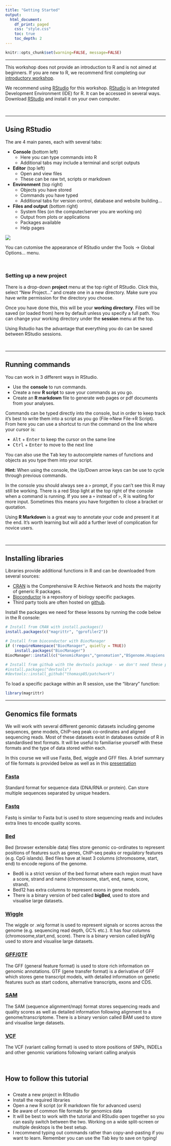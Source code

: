 ```yaml
---
title: "Getting Started"
output: 
  html_document:
    df_print: paged
    css: "style.css"
    toc: true
    toc_depth: 2
---
```


<head>
<script src="https://kit.fontawesome.com/ece750edd7.js" crossorigin="anonymous"></script>
</head>


```r
knitr::opts_chunk$set(warning=FALSE, message=FALSE)
```

----

This workshop does not provide an introduction to R and is not aimed at beginners. If you are new to R, we recommend first completing our [introductory workshop](https://swebb1.github.io/R_Training/). 

We recommend using [RStudio](https://rstudio.com/) for this workshop. [RStudio](https://www.rstudio.com/) is an Integrated Development Environment (IDE) for R. It can be accessed in several ways. Download [RStudio](https://rstudio.com/) and install it on your own computer.

<br>

----

## Using RStudio


<div class = "row">
<div class = "col-md-6">
The are 4 main panes, each with several tabs: 

* **Console** (bottom left)
    + Here you can type commands into R 
    + Additional tabs may include a terminal and script outputs
* **Editor** (top left)
    + Open and view files
    + These can be raw txt, scripts or markdown 
* **Environment** (top right)
    + Objects you have stored
    + Commands you have typed
    + Additional tabs for version control, database and website building...
* **Files and output** (bottom right)
    + System files (on the computer/server you are working on)
    + Output from plots or applications 
    + Packages available
    + Help pages
</div>
<div class = "col-md-6">
![](images/rstudio-windows.png)
</div>
</div>

You can cutomise the appearance of RStudio under the Tools -> Global Options... menu.

<br>

###  **Setting up a new project**

There is a drop-down **project** menu at the top right of RStudio. Click this, select "New Project..." and create one in a new directory. Make sure you have write permission for the directory you choose.

Once you have done this, this will be your **working directory**. Files will be saved (or loaded from) here by default unless you specify a full path. You can change your working directory under the **session** menu at the top.

Using Rstudio has the advantage that everything you do can be saved between RStudio sessions.

<br>

----

## Running commands

You can work in 3 different ways in RStudio. 

* Use the **console** to run commands. 
* Create a new **R script** to save your commands as you go.
* Create an **R markdown** file to generate web pages or pdf documents from your analyses.

Commands can be typed directly into the console, but in order to keep track it's best to write them into a script as you go (File->New File->R Script). From here you can use a shortcut to run the command on the line where your cursor is: 

* <kbd>Alt</kbd> + <kbd>Enter</kbd> to keep the cursor on the same line
* <kbd>Ctrl</kbd> + <kbd>Enter</kbd> to move to the next line

You can also use the <kbd>Tab</kbd> key to autocomplete names of functions and objects as you type them into your script.

**Hint:** 
When using the console, the Up/Down arrow keys can be use to cycle through previous commands.

In the console you should always see a `>` prompt, if you can't see this R may still be working. There is a red Stop light at the top right of the console when a command is running. If you see a `+` instead of `>`, R is waiting for more input. Sometimes this means you have forgotten to close a bracket or quotation.

Using **R Markdown** is a great way to annotate your code and present it at the end. It's worth learning but will add a further level of complication for novice users.

<br>

----

## Installing libraries

Libraries provide additional functions in R and can be downloaded from several sources:

* [CRAN](https://cran.r-project.org/) is the Comprehensive R Archive Network and hosts the majority of generic R packages.
* [Bioconductor](https://www.bioconductor.org/) is a repository of biology specific packages.
* Third party tools are often hosted on [github](https://www.github.com).

Install the packages we need for these lessons by running the code below in the R console:

```r

# Install from CRAN with install.packages()
install.packages(c("magrittr", "gprofiler2"))

# Install from bioconductor with BiocManager
if (!requireNamespace("BiocManager", quietly = TRUE))
    install.packages("BiocManager")
BiocManager::install(c("GenomicRanges","genomation","BSgenome.Hsapiens.UCSC.hg19","org.Hs.eg.db","TxDb.Hsapiens.UCSC.hg19.knownGene","biomaRt","AnnotationHub","BSgenome.Mmusculus.UCSC.mm10","ChIPseeker","clusterProfiler"))

# Install from github with the devtools package - we don't need these packages this is just for demonstration.
#install.packages("devtools")
#devtools::install_github("thomasp85/patchwork")

```

To load a specific package within an R session, use the "library" function:

```r
library(magrittr)
```

----

## Genomics file formats

We will work with several different genomic datasets including genome sequences, gene models, ChIP-seq peak co-ordinates and aligned sequencing reads. Most of these datasets exist in databases outside of R in standardised text formats. It will be useful to familiarise yourself with these formats and the type of data stored within each.

In this course we will use Fasta, Bed, wiggle and GFF files. A brief summary of file formats is provided below as well as in this [presentation](https://docs.google.com/presentation/d/1WjaovDGr6YF0oHU1b1tJwBBvaqAdxBahOWk72LUrmjc/edit?usp=sharing)

### [Fasta](https://en.wikipedia.org/wiki/FASTA_format)
Standard format for sequence data (DNA/RNA or protein). Can store multiple sequences separated by unique headers.

### [Fastq](https://en.wikipedia.org/wiki/FASTQ_format)
Fastq is similar to Fasta but is used to store sequencing reads and includes extra lines to encode quality scores.

### [Bed](https://genome.ucsc.edu/FAQ/FAQformat.html#format1)
Bed (browser extensible data) files store genomic co-ordinates to represent positions of features such as genes, ChIP-seq peaks or regulatory features (e.g. CpG islands). Bed files have at least 3 columns (chromosome, start, end) to encode regions of the genome.

* Bed6 is a strict version of the bed format where each region must have a score, strand and name (chromosome, start, end, name, score, strand).
* Bed12 has extra columns to represent exons in gene models.
* There is a binary version of bed called **bigBed**, used to store and visualise large datasets.

### [Wiggle](https://genome.ucsc.edu/goldenPath/help/wiggle.html)
The wiggle or .wig format is used to represent signals or scores across the genome (e.g. sequencing read depth, GC% etc.). It has four columns (chromosome,start,end, score). There is a binary version called bigWig used to store and visualise large datasets.

### [GFF/GTF](https://en.wikipedia.org/wiki/General_feature_format)
The GFF (general feature format) is used to store rich information on genomic annotations. GTF (gene transfer format) is a derivative of GFF which stores gene transcript models, with detailed information on genetic features such as start codons, alternative transcripts, exons and CDS.

### [SAM](https://samtools.github.io/hts-specs/SAMv1.pdf)
The SAM (sequence alignment/map) format stores sequencing reads and quality scores as well as detailed information following alignment to a genome/transcriptome. There is a binary version called BAM used to store and visualise large datasets. 

### [VCF](https://genome.ucsc.edu/goldenPath/help/vcf.html)
The VCF (variant calling format) is used to store positions of SNPs, INDELs and other genomic variations following variant calling analysis

<br>
<div class="key-points">
<h2><i class="fas fa-thumbtack"></i> How to follow this tutorial</h2>
##
 * Create a new project in RStudio
 * Install the required libraries
 * Open a new R script (or R markdown file for advanced users)
 * Be aware of common file formats for genomics data
 * It will be best to work with the tutorial and RStudio open together so you can easily switch between the two. Working on a wide split-screen or multiple desktops is the best setup.
 * I recommend typing out commands rather than copy-and-pasting if you want to learn. Remember you can use the <kbd>Tab</kbd> key to save on typing!
</div>
<br>